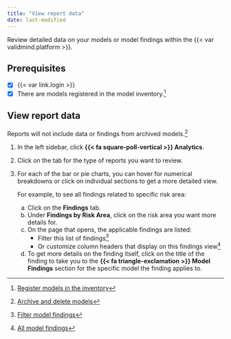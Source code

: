 ```yaml
---
title: "View report data"
date: last-modified
---
```


Review detailed data on your models or model findings within the {{< var validmind.platform >}}. 

::: {.attn}

## Prerequisites

- [x] {{< var link.login >}}
- [x] There are models registered in the model inventory.[^1]

:::

## View report data

::: {.callout}
Reports will not include data or findings from archived models.[^2]
:::

1. In the left sidebar, click **{{< fa square-poll-vertical >}} Analytics**.

2. Click on the tab for the type of reports you want to review.

3. For each of the bar or pie charts, you can hover for numerical breakdowns or click on individual sections to get a more detailed view.

    For example, to see all findings related to specific risk area:

    a. Click on the **Findings** tab. 
    b. Under **Findings by Risk Area**, click on the risk area you want more details for.
    c. On the page that opens, the applicable findings are listed:
        - Filter this list of findings[^3] 
        - Or customize column headers that display on this findings view[^4]
    d. To get more details on the finding itself, click on the title of the finding to take you to the **{{< fa triangle-exclamation >}} Model Findings** section for the specific model the finding applies to.


<!-- FOOTNOTES -->

[^1]: [Register models in the inventory](/guide/model-inventory/register-models-in-inventory.qmd)

[^2]: [Archive and delete models](/guide/model-inventory/archive-delete-models.qmd)

[^3]: [Filter model findings](/guide/model-validation/view-filter-model-findings.qmd#all-model-findings)

[^4]: [All model findings](/guide/model-validation/view-filter-model-findings.qmd#all-model-findings)